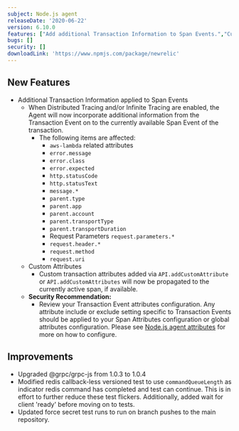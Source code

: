 ```yaml
---
subject: Node.js agent
releaseDate: '2020-06-22'
version: 6.10.0
features: ["Add additional Transaction Information to Span Events.","Custom transaction attributes added via `API.addCustomAttribute` or `API.addCustomAttributes` will now be propagated to the currently active span, if available."]
bugs: []
security: []
downloadLink: 'https://www.npmjs.com/package/newrelic'
---
```


## New Features

* Additional Transaction Information applied to Span Events
  * When Distributed Tracing and/or Infinite Tracing are enabled, the Agent will now incorporate additional information from the Transaction Event on to the currently available Span Event of the transaction.
    * The following items are affected:
      * `aws-lambda` related attributes
      * `error.message`
      * `error.class`
      * `error.expected`
      * `http.statusCode`
      * `http.statusText`
      * `message.*`
      * `parent.type`
      * `parent.app`
      * `parent.account`
      * `parent.transportType`
      * `parent.transportDuration`
      * Request Parameters `request.parameters.*`
      * `request.header.*`
      * `request.method`
      * `request.uri`
  * Custom Attributes
    * Custom transaction attributes added via `API.addCustomAttribute` or `API.addCustomAttributes` will now be propagated to the currently active span, if available.
  * **Security Recommendation:**
    * Review your Transaction Event attributes configuration. Any attribute include or exclude setting specific to Transaction Events should be applied to your Span Attributes configuration or global attributes configuration. Please see [Node.js agent attributes](https://docs.newrelic.com/docs/agents/nodejs-agent/attributes/nodejs-agent-attributes#configure-attributes) for more on how to configure.

## Improvements

* Upgraded @grpc/grpc-js from 1.0.3 to 1.0.4
* Modified redis callback-less versioned test to use `commandQueueLength` as indicator redis command has completed and test can continue. This is in effort to further reduce these test flickers. Additionally, added wait for client 'ready' before moving on to tests.
* Updated force secret test runs to run on branch pushes to the main repository.
